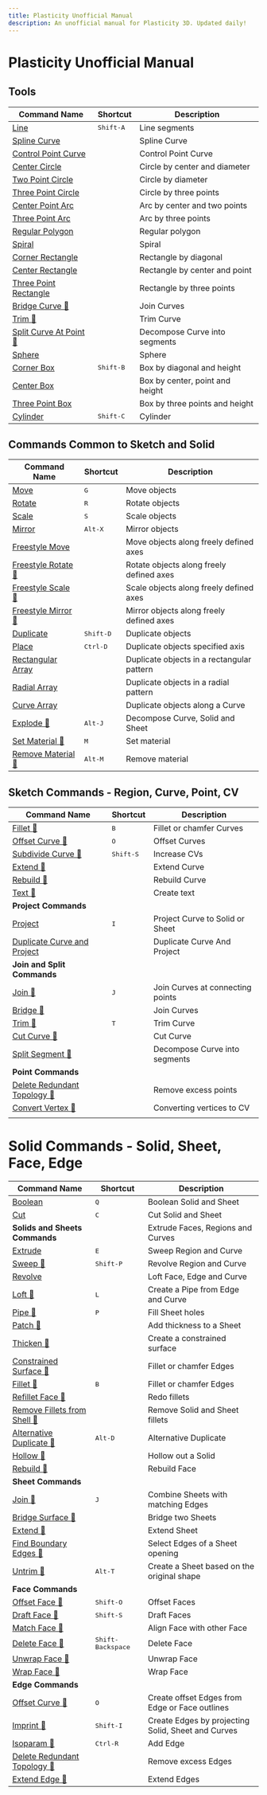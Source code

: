 ```yaml
---
title: Plasticity Unofficial Manual
description: An unofficial manual for Plasticity 3D. Updated daily!
---
```

# Plasticity Unofficial Manual

## Tools
| Command Name                                        | Shortcut  | Description                     |
| --------------------------------------------------- | --------- | ------------------------------- |
| [Line](tool/line)                                   | <kbd>Shift-A</kbd> | Line segments                   |
| [Spline Curve](tool/spline-curve)                   |           | Spline Curve                    |
| [Control Point Curve](tool/control-point-curve)     |           | Control Point Curve             |
| [Center Circle](tool/center-circle)                 |           | Circle by center and diameter   |
| [Two Point Circle](tool/two-point-circle)           |           | Circle by diameter              |
| [Three Point Circle](tool/three-point-circle)       |           | Circle by three points          |
| [Center Point Arc](tool/center-point-arc)           |           | Arc by center and two points    |
| [Three Point Arc](tool/three-point-arc)             |           | Arc by three points             |
| [Regular Polygon](tool/polygon)                     |           | Regular polygon                 |
| [Spiral](tool/spiral)                               |           | Spiral                          |
| [Corner Rectangle](tool/corner-rectangle)           |           | Rectangle by diagonal           |
| [Center Rectangle](tool/center-rectangle)           |           | Rectangle by center and point   |
| [Three Point Rectangle](tool/three-point-rectangle) |           | Rectangle by three points       |
| [Bridge Curve 🚧](sketch/bridge)                   |           | Join Curves                     |
| [Trim 🚧](sketch/trim)                             |           | Trim Curve                      |
| [Split Curve At Point 🚧](sketch/split-segment)    |           | Decompose Curve into segments   |
| [Sphere](tool/sphere)                               |           | Sphere                          |
| [Corner Box](tool/corner-box)                       | <kbd>Shift-B</kbd> | Box by diagonal and height      |
| [Center Box](tool/center-box)                       |           | Box by center, point and height |
| [Three Point Box](tool/three-point-box)             |           | Box by three points and height  |
| [Cylinder](tool/cylinder)                           | <kbd>Shift-C</kbd> | Cylinder                        |

## Commands Common to Sketch and Solid
| Command Name                                    | Shortcut  | Description                                |
| ----------------------------------------------- | --------- | ------------------------------------------ |
| [Move](common/move)                             | <kbd>G</kbd>       | Move objects                               |
| [Rotate](common/rotate)                         | <kbd>R</kbd>       | Rotate objects                             |
| [Scale](common/scale)                           | <kbd>S</kbd>       | Scale objects                              |
| [Mirror](common/mirror)                         | <kbd>Alt-X</kbd>   | Mirror objects                             |
| [Freestyle Move](common/freestyle-move)         |           | Move objects along freely defined axes     |
| [Freestyle Rotate 🚧](common/freestyle-rotate) |           | Rotate objects along freely defined axes   |
| [Freestyle Scale 🚧](common/freestyle-scale)   |           | Scale objects along freely defined axes    |
| [Freestyle Mirror 🚧](common/freestyle-mirror) |           | Mirror objects along freely defined axes   |
| [Duplicate](common/duplicate)                   | <kbd>Shift-D</kbd> | Duplicate objects                          |
| [Place](common/place)                           | <kbd>Ctrl-D</kbd>  | Duplicate objects specified axis           |
| [Rectangular Array](common/rectangular-array)   |           | Duplicate objects in a rectangular pattern |
| [Radial Array](common/radial-array)             |           | Duplicate objects in a radial pattern      |
| [Curve Array](common/curve-array)               |           | Duplicate objects along a Curve            |
| [Explode 🚧](common/explode)                   | <kbd>Alt-J</kbd>   | Decompose Curve, Solid and Sheet           |
| [Set Material 🚧](common/set-material)         | <kbd>M</kbd>       | Set material                               |
| [Remove Material 🚧](common/remove-material)   | <kbd>Alt-M</kbd>   | Remove material                            |

## Sketch Commands - Region, Curve, Point, CV
| Command Name                                                      | Shortcut  | Description                      |
| ----------------------------------------------------------------- | --------- | -------------------------------- |
| [Fillet 🚧](sketch/fillet)                                       | <kbd>B</kbd>       | Fillet or chamfer Curves         |
| [Offset Curve 🚧](sketch/offset-curve)                           | <kbd>O</kbd>       | Offset Curves                    |
| [Subdivide Curve 🚧](sketch/subdivide-curve)                     | <kbd>Shift-S</kbd> | Increase CVs                     |
| [Extend 🚧](sketch/extend)                                       |           | Extend Curve                     |
| [Rebuild 🚧](sketch/rebuild)                                     |           | Rebuild Curve                    |
| [Text 🚧](sketch/text)                                           |           | Create text                      |
| **Project Commands**                                             |           |                                  |
| [Project](sketch/project)                                         | <kbd>I</kbd>       | Project Curve to Solid or Sheet  |
| [Duplicate Curve and Project](sketch/duplicate-curve-and-project) |           | Duplicate Curve And Project      |
| **Join and Split Commands**                                      |           |                                  |
| [Join 🚧](sketch/join)                                           | <kbd>J</kbd>       | Join Curves at connecting points |
| [Bridge 🚧](sketch/bridge)                                       |           | Join Curves                      |
| [Trim 🚧](sketch/trim)                                           | <kbd>T</kbd>       | Trim Curve                       |
| [Cut Curve 🚧](sketch/cut-curve)                                 |           | Cut Curve                        |
| [Split Segment 🚧](sketch/split-segment)                         |           | Decompose Curve into segments    |
| **Point Commands**                                         |           |                                  |
| [Delete Redundant Topology 🚧](sketch/delete-redundant-topology) |           | Remove excess points             |
| [Convert Vertex 🚧](sketch/convert-vertex)                       |           | Converting vertices to CV        |
|                                                                   |           |                                  |

# Solid Commands - Solid, Sheet, Face, Edge
| Command Name                                                     | Shortcut          | Description                                        |
| ---------------------------------------------------------------- | ----------------- | -------------------------------------------------- |
| [Boolean](solid/boolean)                                         | <kbd>Q</kbd>               | Boolean Solid and Sheet                            |
| [Cut](solid/cut)                                                 | <kbd>C</kbd>               | Cut Solid and Sheet                                |
| **Solids and Sheets Commands**                                  |                   | Extrude Faces, Regions and Curves                  |
| [Extrude](solid/extrude)                                         | <kbd>E</kbd>               | Sweep Region and Curve                             |
| [Sweep 🚧](solid/sweep)                                         | <kbd>Shift-P</kbd>         | Revolve Region and Curve                           |
| [Revolve](solid/revolve)                                         |                   | Loft Face, Edge and Curve                          |
| [Loft 🚧](solid/loft)                                           | <kbd>L</kbd>               | Create a Pipe from Edge and Curve                  |
| [Pipe 🚧](solid/pipe)                                           | <kbd>P</kbd>               | Fill Sheet holes                                   |
| [Patch 🚧](solid/patch)                                         |                   | Add thickness to a Sheet                           |
| [Thicken 🚧](solid/thicken)                                     |                   | Create a constrained surface                       |
| [Constrained Surface 🚧](solid/constrained-surface)             |                   | Fillet or chamfer Edges                            |
| [Fillet 🚧](solid/fillet)                                       | <kbd>B</kbd>               | Fillet or chamfer Edges                            |
| [Refillet Face 🚧](solid/refillet-face)                         |                   | Redo fillets                                       |
| [Remove Fillets from Shell 🚧](solid/remove-fillets-from-shell) |                   | Remove Solid and Sheet fillets                     |
| [Alternative Duplicate 🚧](solid/alternative-duplicate)         | <kbd>Alt-D</kbd>           | Alternative Duplicate                              |
| [Hollow 🚧](solid/hollow)                                       |                   | Hollow out a Solid                                 |
| [Rebuild 🚧](solid/rebuild)                                     |                   | Rebuild Face                                       |
| **Sheet Commands**                                              |                   |                                                    |
| [Join 🚧](solid/join)                                           | <kbd>J</kbd>               | Combine Sheets with matching Edges                 |
| [Bridge Surface 🚧](solid/bridge-surface)                       |                   | Bridge two Sheets                                  |
| [Extend 🚧](solid/extend)                                       |                   | Extend Sheet                                       |
| [Find Boundary Edges 🚧](solid/find-boundary-edges)             |                   | Select Edges of a Sheet opening                    |
| [Untrim 🚧](solid/untrim)                                       | <kbd>Alt-T</kbd>           | Create a Sheet based on the original shape         |
| **Face Commands**                                               |                   |                                                    |
| [Offset Face 🚧](solid/offset-face)                             | <kbd>Shift-O</kbd>         | Offset Faces                                       |
| [Draft Face 🚧](solid/draft-face)                               | <kbd>Shift-S</kbd>         | Draft Faces                                        |
| [Match Face 🚧](solid/match-face)                               |                   | Align Face with other Face                         |
| [Delete Face 🚧](solid/delete-face)                             | <kbd>Shift-Backspace</kbd> | Delete Face                                        |
| [Unwrap Face 🚧](solid/unwrap-face)                             |                   | Unwrap Face                                        |
| [Wrap Face 🚧](solid/wrap-face)                                 |                   | Wrap Face                                          |
| **Edge Commands**                                               |                   |                                                    |
| [Offset Curve 🚧](solid/offset-curve)                           | <kbd>O</kbd>               | Create offset Edges from Edge or Face outlines     |
| [Imprint 🚧](solid/imprint)                                     | <kbd>Shift-I</kbd>         | Create Edges by projecting Solid, Sheet and Curves |
| [Isoparam 🚧](solid/isoparam)                                   | <kbd>Ctrl-R</kbd>          | Add Edge                                           |
| [Delete Redundant Topology 🚧](solid/delete-redundant-topology) |                   | Remove excess Edges                                |
| [Extend Edge 🚧](solid/extend-edge)                             |                   | Extend Edges                                       |

